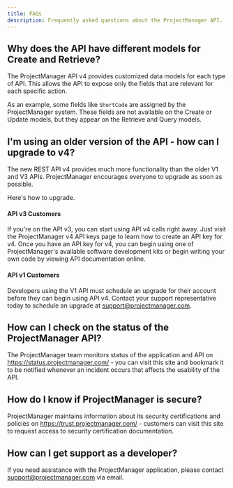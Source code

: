 ```yaml
---
title: FAQs
description: Frequently asked questions about the ProjectManager API.
---
```


## Why does the API have different models for Create and Retrieve?

The ProjectManager API v4 provides customized data models for each type of API. This allows the API to expose only the fields that are relevant for each specific action.

As an example, some fields like `ShortCode` are assigned by the ProjectManager system. These fields are not available on the Create or Update models, but they appear on the Retrieve and Query models.

## I'm using an older version of the API - how can I upgrade to v4?

The new REST API v4 provides much more functionality than the older V1 and V3 APIs. ProjectManager encourages everyone to upgrade as soon as possible.

Here's how to upgrade.

#### API v3 Customers

If you're on the API v3, you can start using API v4 calls right away. Just visit the ProjectManager v4 API keys page to learn how to create an API key for v4.
Once you have an API key for v4, you can begin using one of ProjectManager's available software development kits or begin writing your own code by viewing API documentation online.

#### API v1 Customers

Developers using the V1 API must schedule an upgrade for their account before they can begin using API v4. Contact your support representative today to schedule an upgrade at [support@projectmanager.com](mailto:support@projectmanager.com).

## How can I check on the status of the ProjectManager API?

The ProjectManager team monitors status of the application and API on https://status.projectmanager.com/ - you can visit this site and bookmark it to be notified whenever an incident occurs that affects the usability of the API.

## How do I know if ProjectManager is secure?

ProjectManager maintains information about its security certifications and policies on https://trust.projectmanager.com/ - customers can visit this site to request access to security certification documentation.

## How can I get support as a developer?

If you need assistance with the ProjectManager application, please contact support@projectmanager.com via email.
